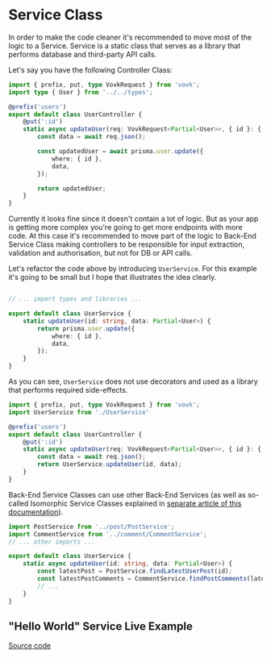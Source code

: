 
# Service Class

In order to make the code cleaner it's recommended to move most of the logic to a Service. Service is a static class that serves as a library that performs database and third-party API calls.

Let's say you have the following Controller Class:

```ts filename="/src/modules/user/UserController.ts"
import { prefix, put, type VovkRequest } from 'vovk';
import type { User } from '../../types';

@prefix('users')
export default class UserController {
    @put(':id') 
    static async updateUser(req: VovkRequest<Partial<User>>, { id }: { id: string }) {
        const data = await req.json();

        const updatedUser = await prisma.user.update({
            where: { id },
            data,
        });

        return updatedUser;
    }
}
```

Currently it looks fine since it doesn't contain a lot of logic. But as your app is getting more complex you're going to get more endpoints with more code. At this case it's recommended to move part of the logic to Back-End Service Class making controllers to be responsible for input extraction, validation and authorisation, but not for DB or API calls.

Let's refactor the code above by introducing `UserService`. For this example it's going to be small but I hope that illustrates the idea clearly.

```ts filename="/src/modules/user/UserService.ts"

// ... import types and libraries ...

export default class UserService {
    static updateUser(id: string, data: Partial<User>) {
        return prisma.user.update({
            where: { id },
            data,
        });
    }
}
```

As you can see, `UserService` does not use decorators and used as a library that performs required side-effects.

```ts filename="/src/modules/user/UserController.ts"
import { prefix, put, type VovkRequest } from 'vovk';
import UserService from './UserService'

@prefix('users')
export default class UserController {
    @put(':id') 
    static async updateUser(req: VovkRequest<Partial<User>>, { id }: { id: string }) {
        const data = await req.json();
        return UserService.updateUser(id, data);
    }
}
```

Back-End Service Classes can use other Back-End Services (as well as so-called Isomorphic Service Classes explained in [separate article of this documentation](/framework)).

```ts filename="/src/modules/user/UserService.ts"
import PostService from '../post/PostService';
import CommentService from '../comment/CommentService';
// ... other imports ...

export default class UserService {
    static async updateUser(id: string, data: Partial<User>) {
        const latestPost = PostService.findLatestUserPost(id);
        const latestPostComments = CommentService.findPostComments(latestPost.id);
        // ...
    }
}
```

## "Hello World" Service Live Example

<div className="doc-live-example">
<LiveBasicExampleWithService />
</div>
<Tabs items={['Service', 'Controller', 'Component']}>
  <Tabs.Tab><BasicService /></Tabs.Tab>
  <Tabs.Tab><BasicControllerWithService /></Tabs.Tab>
  <Tabs.Tab><BasicExampleWithService /></Tabs.Tab>
</Tabs>

[Source code](https://github.com/finom/vovk-examples)



